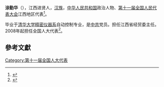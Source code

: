 '''涂勤华'''（{{bd|1952年||}}），江西进贤人，[[汉族|汉族]]，[[中华人民共和国|中华人民共和国]]政治人物、[[第十一届全国人民代表大会|第十一届全国人民代表大会]]江西地区代表<ref>{{cite web|author=新华网|title=第十一届全国人大代表|url=http://news.xinhuanet.com/ziliao/2008-03/03/content_7708230.htm?node=36628|publisher=新华网|accessdate=2014-01-07|archive-date=2014-01-10|archive-url=https://web.archive.org/web/20140110211415/http://news.xinhuanet.com/ziliao/2008-03/03/content_7708230.htm?node=36628|dead-url=no}}</ref>。

毕业于[[清华大学精密仪器系|清华大学精密仪器系]]自动控制专业，是[[中共|中共]]党员。担任江西省经贸委主任。2008年起担任全国人大代表<ref>{{cite news|title=全国人大代表信息-涂勤华|url= http://210.82.31.1:8084/delegate/viewDelegate.action?dbid=111180|accessdate=2013-04-05|newspaper=全国人大网|archive-url=https://web.archive.org/web/20140424061951/http://www.npc.gov.cn/delegate/viewDelegate.action?dbid=111180|archive-date=2014-04-24|dead-url=yes}}</ref>。

==參考文獻==
{{reflist}}
[[Category:第十一届全国人大代表|Category:第十一届全国人大代表]]